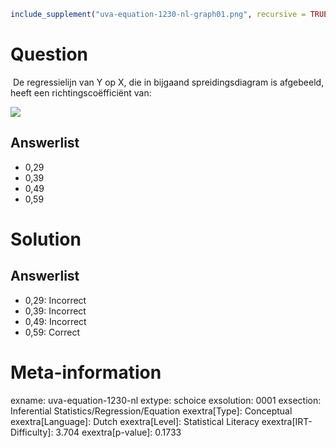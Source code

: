 ```r
include_supplement("uva-equation-1230-nl-graph01.png", recursive = TRUE)
```

Question
========

 De regressielijn van Y op X, die in bijgaand spreidingsdiagram is
afgebeeld, heeft een richtingscoëfficiënt van:

![](uva-equation-1230-nl-graph01.png)

Answerlist
----------

* 0,29
* 0,39
* 0,49
* 0,59

Solution
========

Answerlist
----------

* 0,29: Incorrect
* 0,39: Incorrect
* 0,49: Incorrect
* 0,59: Correct

Meta-information
================
exname: uva-equation-1230-nl
extype: schoice
exsolution: 0001
exsection: Inferential Statistics/Regression/Equation
exextra[Type]: Conceptual
exextra[Language]: Dutch
exextra[Level]: Statistical Literacy
exextra[IRT-Difficulty]: 3.704
exextra[p-value]: 0.1733
